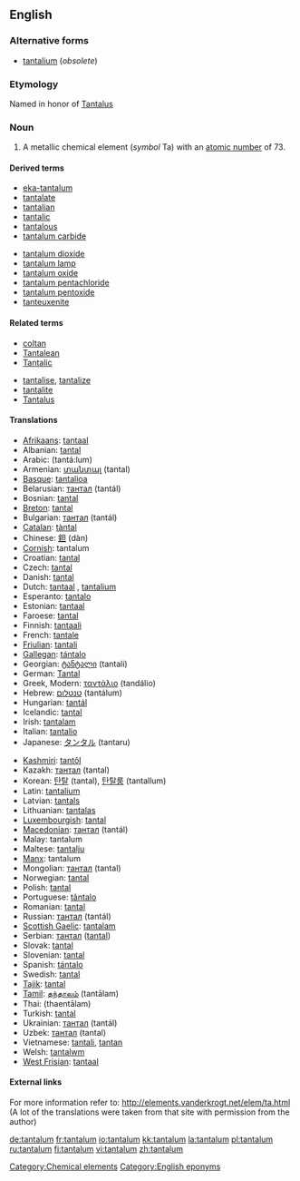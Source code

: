 ==English==

{{elements|Ta|hafnium|Hf|tungsten|W}}

===Alternative forms===
* [[tantalium]] (''obsolete'')

===Etymology===
Named in honor of [[w:Tantalus|Tantalus]]

===Noun===
{{en-noun|-}}
{{wikipedia}}

# A metallic chemical element (''symbol'' Ta) with an [[atomic number]] of 73.

====Derived terms====
{{top2}}
* [[eka-tantalum]]
* [[tantalate]]
* [[tantalian]]
* [[tantalic]]
* [[tantalous]]
* [[tantalum carbide]]
{{mid2}}
* [[tantalum dioxide]]
* [[tantalum lamp]]
* [[tantalum oxide]]
* [[tantalum pentachloride]]
* [[tantalum pentoxide]]
* [[tanteuxenite]]
{{bottom}}

====Related terms====
{{top2}}
* [[coltan]]
* [[Tantalean]]
* [[Tantalic]]
{{mid2}}
* [[tantalise]], [[tantalize]]
* [[tantalite]]
* [[Tantalus]]
{{bottom}}

====Translations====
{{trans-top|A metallic chemical element with an atomic number of 73.}}
* [[Afrikaans]]: [[tantaal]]
* Albanian: [[tantal]]
* Arabic: {{Arab|[[تنتالم]]}} (tantá:lum) {{m}}
* Armenian: [[տանտալ]] (tantal)
* [[Basque]]: [[tantalioa]]
* Belarusian: [[тантал]] (tantál) {{m}}
* Bosnian: [[tantal]]
* [[Breton]]: [[tantal]]
* Bulgarian: [[тантал]] (tantál) {{m}}
* [[Catalan]]: [[tàntal]]
* Chinese: [[鉭]] (dàn)
* [[Cornish]]: tantalum
* Croatian: [[tantal]]
* Czech: [[tantal]]
* Danish: [[tantal]]
* Dutch: [[tantaal]] {{n}}, [[tantalium]] {{n}}
* Esperanto: [[tantalo]]
* Estonian: [[tantaal]]
* Faroese: [[tantal]]
* Finnish: [[tantaali]]
* French: [[tantale]] {{m}}
* [[Friulian]]: [[tantali]]
* [[Gallegan]]: [[tántalo]]
* Georgian: [[ტანტალი]] (tantali)
* German: [[Tantal]] {{n}}
* Greek, Modern: [[ταντάλιο]] (tandálio) {{n}}
* Hebrew: [[טנטלום]] (tantálum)
* Hungarian: [[tantál]]
* Icelandic: [[tantal]]
* Irish: [[tantalam]]
* Italian: [[tantalio]] {{m}}
* Japanese: [[タンタル]] (tantaru)
{{trans-mid}}
* [[Kashmiri]]: [[tantôl]]
* Kazakh: [[тантал]] (tantal)
* Korean: [[탄탈]] (tantal), [[탄탈룸]] (tantallum)
* Latin: [[tantalium]]
* Latvian: [[tantals]]
* Lithuanian: [[tantalas]]
* [[Luxembourgish]]: [[tantal]]
* [[Macedonian]]: [[тантал]] (tantál) {{m}}
* Malay: tantalum
* Maltese: [[tantalju]]
* [[Manx]]: tantalum
* Mongolian: [[тантал]] (tantal)
* Norwegian: [[tantal]]
* Polish: [[tantal]] {{m}}
* Portuguese: [[tântalo]] {{m}}
* Romanian: [[tantal]] {{n}}
* Russian: [[тантал]] (tantál) {{m}}
* [[Scottish Gaelic]]: [[tantalam]]
* Serbian: [[тантал]] ([[tantal]]) {{m}}
* Slovak: [[tantal]]
* Slovenian: [[tantal]]
* Spanish: [[tántalo]] {{m}}
* Swedish: [[tantal]]
* [[Tajik]]: [[tantal]]
* [[Tamil]]: [[தந்தாலம்]] (tantālam)
* Thai: {{Thai|[[แทนทาลัม]]}} (thaentālam)
* Turkish: [[tantal]]
* Ukrainian: [[тантал]] (tantál) {{m}}
* Uzbek: [[тантал]] (tantal)
* Vietnamese: [[tantali]], [[tantan]]
* Welsh: [[tantalwm]]
* [[West Frisian]]: [[tantaal]]
{{trans-bottom}}

====External links====
For more information refer to:
http://elements.vanderkrogt.net/elem/ta.html
(A lot of the translations were taken from that site with permission from the author)

[[Category:Chemical elements]]
[[Category:English eponyms]]

[[de:tantalum]]
[[fr:tantalum]]
[[io:tantalum]]
[[kk:tantalum]]
[[la:tantalum]]
[[pl:tantalum]]
[[ru:tantalum]]
[[fi:tantalum]]
[[vi:tantalum]]
[[zh:tantalum]]
